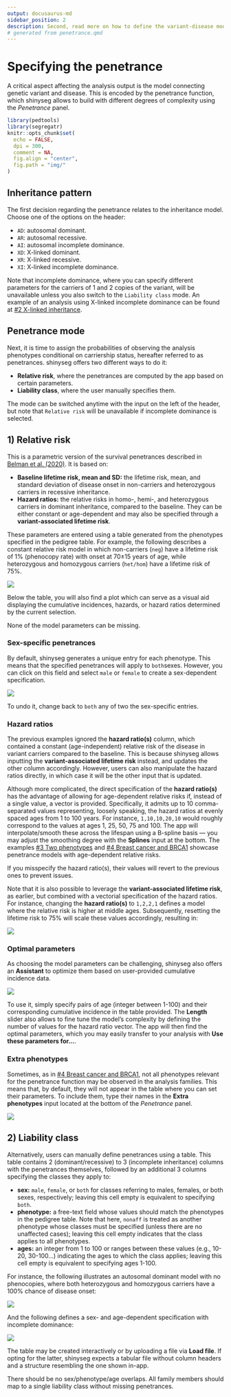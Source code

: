 ```yaml
---
output: docusaurus-md
sidebar_position: 2
description: Second, read more on how to define the variant-disease model.
# generated from penetrance.qmd
---
```


# Specifying the penetrance

A critical aspect affecting the analysis output is the model connecting genetic variant and disease. This is encoded by the penetrance function, which shinyseg allows to build with different degrees of complexity using the *Penetrance* panel.

```r
library(pedtools)
library(segregatr)
knitr::opts_chunk$set(
  echo = FALSE,
  dpi = 300,
  comment = NA,
  fig.align = "center",
  fig.path = "img/"
)
```

## Inheritance pattern

The first decision regarding the penetrance relates to the inheritance model. Choose one of the options on the header:

-   `AD`: autosomal dominant.
-   `AR`: autosomal recessive.
-   `AI`: autosomal incomplete dominance.
-   `XD`: X-linked dominant.
-   `XR`: X-linked recessive.
-   `XI`: X-linked incomplete dominance.

Note that incomplete dominance, where you can specify different parameters for the carriers of 1 and 2 copies of the variant, will be unavailable unless you also switch to the `Liability class` mode. An example of an analysis using X-linked incomplete dominance can be found at [#2 X-linked inheritance](/examples/example2).


## Penetrance mode

Next, it is time to assign the probabilities of observing the analysis phenotypes conditional on carriership status, hereafter referred to as penetrances. shinyseg offers two different ways to do it:

- __Relative risk__, where the penetrances are computed by the app based on certain parameters.
- __Liability class__, where the user manually specifies them.

The mode can be switched anytime with the input on the left of the header, but note that `Relative risk` will be unavailable if incomplete dominance is selected.

## 1) Relative risk

This is a parametric version of the survival penetrances described in [Belman et al. (2020)](https://doi.org/10.1038/s41436-020-0920-4). It is based on:

-   __Baseline lifetime risk, mean and SD:__ the lifetime risk, mean, and standard deviation of disease onset in non-carriers and heterozygous carriers in recessive inheritance.
-   __Hazard ratios:__ the relative risks in homo-, hemi-, and heterozygous carriers in dominant inheritance, compared to the baseline. They can be either constant or age-dependent and may also be specified through a __variant-associated lifetime risk__.

These parameters are entered using a table generated from the phenotypes specified in the pedigree table. For example, the following describes a constant relative risk model in which non-carriers (`neg`) have a lifetime risk of 1% (phenocopy rate) with onset at 70±15 years of age, while heterozygous and homozygous carriers (`het/hom`) have a lifetime risk of 75%.

<img src={require("./img/rrisk-tab1.png").default} style={{maxHeight:"325px",width:"auto"}} />

Below the table, you will also find a plot which can serve as a visual aid displaying the cumulative incidences, hazards, or hazard ratios determined by the current selection.

::: {.callout-warning collapse=true}
None of the model parameters can be missing.
:::

### Sex-specific penetrances

By default, shinyseg generates a unique entry for each phenotype. This means that the specified penetrances will apply to `both `sexes. However, you can click on this field and select `male` or `female` to create a sex-dependent specification.

<img src={require("./img/rrisk-tab2.png").default} style={{maxHeight:"350px"}} />

To undo it, change back to `both` any of two the sex-specific entries.

### Hazard ratios

The previous examples ignored the **hazard ratio(s)** column, which contained a constant (age-independent) relative risk of the disease in variant carriers compared to the baseline. This is because shinyseg allows inputting the **variant-associated lifetime risk** instead, and updates the other column accordingly. However, users can also manipulate the hazard ratios directly, in which case it will be the other input that is updated.

Although more complicated, the direct specification of the **hazard ratio(s)** has the advantage of allowing for age-dependent relative risks if, instead of a single value, a vector is provided. Specifically, it admits up to 10 comma-separated values representing, loosely speaking, the hazard ratios at evenly spaced ages from 1 to 100 years. For instance, `1,10,10,20,10` would roughly correspond to the values at ages 1, 25, 50, 75 and 100. The app will interpolate/smooth these across the lifespan using a B-spline basis — you may adjust the smoothing degree with the **Splines** input at the bottom. The examples [#3 Two phenotypes](/examples/example3) and [#4 Breast cancer and BRCA1](/examples/example4) showcase penetrance models with age-dependent relative risks.

::: {.callout-note}
If you misspecify the hazard ratio(s), their values will revert to the previous ones to prevent issues.
:::

Note that it is also possible to leverage the **variant-associated lifetime risk**, as earlier, but combined with a vectorial specification of the hazard ratios. For instance, changing the **hazard ratio(s)** to `1,2,2,1` defines a model where the relative risk is higher at middle ages. Subsequently, resetting the lifetime risk to 75% will scale these values accordingly, resulting in:

<img src={require("./img/rrisk-tab3.png").default} style={{maxHeight:"325px"}} />

### Optimal parameters

As choosing the model parameters can be challenging, shinyseg also offers an **Assistant** to optimize them based on user-provided cumulative incidence data.

<img src={require("./img/assistant.png").default} style={{maxHeight:"475px"}} />

To use it, simply specify pairs of age (integer between 1-100) and their corresponding cumulative incidence in the table provided. The **Length** slider also allows to fine tune the model's complexity by defining the number of values for the hazard ratio vector. The app will then find the optimal parameters, which you may easily transfer to your analysis with **Use these parameters for...**.

### Extra phenotypes

Sometimes, as in [#4 Breast cancer and BRCA1](/examples/example4), not all phenotypes relevant for the penetrance function may be observed in the analysis families. This means that, by default, they will not appear in the table where you can set their parameters. To include them, type their names in the **Extra phenotypes** input located at the bottom of the *Penetrance* panel.

<img src={require("./img/extrapheno.png").default} style={{maxHeight:"80px"}} />

## 2) Liability class

Alternatively, users can manually define penetrances using a table. This table contains 2 (dominant/recessive) to 3 (incomplete inheritance) columns with the penetrances themselves, followed by an additional 3 columns specifying the classes they apply to:

-   __sex:__ `male`, `female`, or `both` for classes referring to males, females, or both sexes, respectively; leaving this cell empty is equivalent to specifying `both`.
-   __phenotype:__ a free-text field whose values should match the phenotypes in the pedigree table. Note that here, `nonaff` is treated as another phenotype whose classes must be specified (unless there are no unaffected cases); leaving this cell empty indicates that the class applies to all phenotypes.
-   __ages:__ an integer from 1 to 100 or ranges between these values (e.g., 10-20, 30-100...) indicating the ages to which the class applies; leaving this cell empty is equivalent to specifying ages 1-100.

For instance, the following illustrates an autosomal dominant model with no phenocopies, where both heterozygous and homozygous carriers have a 100% chance of disease onset:

<img src={require("./img/lclass-tab1.png").default} style={{maxHeight:"61px"}} />

And the following defines a sex- and age-dependent specification with incomplete dominance:

<img src={require("./img/lclass-tab2.png").default} style={{maxHeight:"120px"}} />


The table may be created interactively or by uploading a file via **Load file**. If opting for the latter, shinyseg expects a tabular file without column headers and a structure resembling the one shown in-app.

::: {.callout-warning}
There should be no sex/phenotype/age overlaps. All family members should map to a single liability class without missing penetrances.
:::
